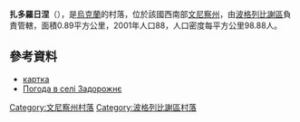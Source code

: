 {{coord|49|35|27|N|29|27|17|E|scale:30000|display=title}}

'''扎多羅日涅'''（{{lang-uk|Задорожнє}}），是[[烏克蘭|烏克蘭]]的村落，位於該國西南部[[文尼察州|文尼察州]]，由[[波格列比謝區|波格列比謝區]]負責管轄，面積0.89平方公里，2001年人口88，人口密度每平方公里98.88人。

==參考資料==
* [http://gska2.rada.gov.ua/pls/z7502/A005?rdat1=29.06.2010&rf7571=2816 картка]{{dead link|date=2018年3月 |bot=InternetArchiveBot |fix-attempted=yes }}
* [http://weather.in.ua/ua/vinnickaja/8222 Погода в селі Задорожнє] {{Wayback|url=http://weather.in.ua/ua/vinnickaja/8222 |date=20160305114038 }}

[[Category:文尼察州村落|Category:文尼察州村落]]
[[Category:波格列比謝區村落|Category:波格列比謝區村落]]


{{Vinnytsia-geo-stub}}